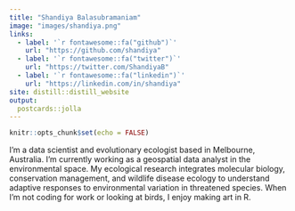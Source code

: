 ```yaml
---
title: "Shandiya Balasubramaniam"
image: "images/shandiya.png"
links:
  - label: '`r fontawesome::fa("github")`'
    url: "https://github.com/shandiya"
  - label: '`r fontawesome::fa("twitter")`'
    url: "https://twitter.com/ShandiyaB"
  - label: '`r fontawesome::fa("linkedin")`'
    url: "https://linkedin.com/in/shandiya"
site: distill::distill_website
output:
  postcards::jolla
---
```


```r
knitr::opts_chunk$set(echo = FALSE)
```


I’m a data scientist and evolutionary ecologist based in Melbourne, Australia. I'm currently working as a geospatial data analyst in the environmental space. My ecological research integrates molecular biology, conservation management, and wildlife disease ecology to understand adaptive responses to environmental variation in threatened species. When I'm not coding for work or looking at birds, I enjoy making art in R. 

